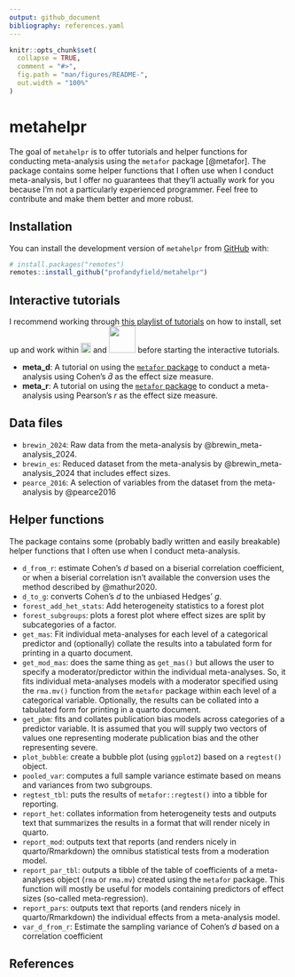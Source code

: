 ```yaml
---
output: github_document
bibliography: references.yaml
---
```


<!-- README.md is generated from README.Rmd. Please edit that file -->

```r
knitr::opts_chunk$set(
  collapse = TRUE,
  comment = "#>",
  fig.path = "man/figures/README-",
  out.width = "100%"
)
```

# metahelpr

<!-- badges: start -->

<!-- badges: end -->

The goal of `metahelpr` is to offer tutorials and helper functions for conducting meta-analysis using the `metafor` package [@metafor]. The package contains some helper functions that I often use when I conduct meta-analysis, but I offer no guarantees that they'll actually work for you because I'm not a particularly experienced programmer. Feel free to contribute and make them better and more robust.

## Installation

You can install the development version of `metahelpr` from [GitHub](https://github.com/) with:

``` r
# install.packages("remotes")
remotes::install_github("profandyfield/metahelpr")
```

## Interactive tutorials

I recommend working through [this playlist of tutorials](https://youtube.com/playlist?list=PLEzw67WWDg83weG3idsgy4wuOIJAashA2&si=PiI-sDvqc1DkaWOq) on how to install, set up and work within <img src="./data-raw/images/r_logo.png" width="18"/> and <img src="./data-raw/images/rstudio_logo.png" width="48"/> before starting the interactive tutorials.

-   **meta_d**: A tutorial on using the [`metafor` package](https://wviechtb.github.io/metafor/) to conduct a meta-analysis using Cohen's $\hat{d}$ as the effect size measure.
-   **meta_r**: A tutorial on using the [`metafor` package](https://wviechtb.github.io/metafor/) to conduct a meta-analysis using Pearson's $r$ as the effect size measure.

## Data files

-   `brewin_2024`: Raw data from the meta-analysis by @brewin_meta-analysis_2024.
-   `brewin_es`: Reduced dataset from the meta-analysis by @brewin_meta-analysis_2024 that includes effect sizes.
-   `pearce_2016`: A selection of variables from the dataset from the meta-analysis by @pearce2016

## Helper functions

The package contains some (probably badly written and easily breakable) helper functions that I often use when I conduct meta-analysis.

-   `d_from_r`: estimate Cohen's *d* based on a biserial correlation coefficient, or when a biserial correlation isn't available the conversion uses the method described by @mathur2020.
-   `d_to_g`: converts Cohen's *d* to the unbiased Hedges' *g*.
- `forest_add_het_stats`: Add heterogeneity statistics to a forest plot
- `forest_subgroups`: plots a forest plot where effect sizes are split by subcategories of a factor. 
-   `get_mas`: Fit individual meta-analyses for each level of a categorical predictor and (optionally) collate the results into a tabulated form for printing in a quarto document.
-   `get_mod_mas`: does the same thing as `get_mas()` but allows the user to specify a moderator/predictor within the individual meta-analyses. So, it fits individual meta-analyses models with a moderator specified using the `rma.mv()` function from the `metafor` package within each level of a categorical variable. Optionally, the results can be collated into a tabulated form for printing in a quarto document.
-   `get_pbm`: fits and collates publication bias models across categories of a predictor variable. It is assumed that you will supply two vectors of values one representing moderate publication bias and the other representing severe.
-   `plot_bubble`: create a bubble plot (using `ggplot2`) based on a `regtest()` object.
-   `pooled_var`: computes a full sample variance estimate based on means and variances from two subgroups.
-   `regtest_tbl`: puts the results of `metafor::regtest()` into a tibble for reporting.
-   `report_het`: collates information from heterogeneity tests and outputs text that summarizes the results in a format that will render nicely in quarto.
-   `report_mod`: outputs text that reports (and renders nicely in quarto/Rmarkdown) the omnibus statistical tests from a moderation model.
-   `report_par_tbl`: outputs a tibble of the table of coefficients of a meta-analyses object (`rma` or `rma.mv`) created using the `metafor` package. This function will mostly be useful for models containing predictors of effect sizes (so-called meta-regression).
-   `report_pars`: outputs text that reports (and renders nicely in quarto/Rmarkdown) the individual effects from a meta-analysis model.
-   `var_d_from_r`: Estimate the sampling variance of Cohen's *d* based on a correlation coefficient

## References
